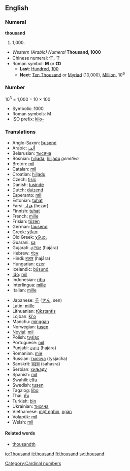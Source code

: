==English==

{{rank|king|nature|answered|363|thousand|looking|John|hour}}

===Numeral===
'''thousand'''
# 1,000.

*''Western (Arabic) Numeral'' '''Thousand, 1000'''
*Chinese numeral: 仟, 千
*Roman symbol: '''M''' or '''ↀ'''
**'''Last''': [[Hundred]], [[100]]
**'''Next''': [[Ten Thousand]] or [[Myriad]] (10,000), [[Million]], 10<sup>6</sup>

===Number===

10<sup>3</sup> = 1,000 = 10 &times; 100

*Symbolic: 1000
*Roman symbols: M 
*ISO prefix: [[kilo-]]

===Translations===
{{top}}
*Anglo-Saxon: [[þusend]]
*Arabic: [[ألف]]
*Belarusian: [[тысяча]]
*Bosnian: [[hiljada]], [[hiljadu]] ''genetive''
*Breton: [[mil]]
*Catalan: [[mil]]
*Croatian: [[hiljadu]]
*Czech:  [[tisíc]]
*Danish: [[tusinde]]
*Dutch: [[duizend]] {{f}}
*Esperanto: [[mil]]
*Estonian: [[tuhat]]
*Farsi: [[هِزار]] (hezār)
*Finnish: [[tuhat]]
*French: [[mille]] {{m}}
*Frisian: [[tûzen]]
*German: [[tausend]] {{n}}
*Greek: [[χίλια]]
*Old Greek: [[χίλιοι]]
*Guarani: [[sa]]
*Gujarati: [[હજાર]] (hajāra)
*Hebrew: [[אלף]]
*Hindi: [[हज़ार]] (hajāra)
*Hungarian: [[ezer]]
*Icelandic: [[þúsund]]
*[[Ido]]: [[mil]]
*Indonesian: [[ribu]]
*Interlingua: [[mille]]
*Italian: [[mille]] {{m}}
{{mid}}
*Japanese: [[千]] ([[せん]], sen)
*Latin: [[mīlle]]
*Lithuanian: [[tūkstantis]] {{m}}
*Lojban: [[ki'o]]
*Manchu: [[minggan]]
*Norwegian: [[tusen]]
*[[Novial]]: [[mil]]
*Polish: [[tysiąc]]
*Portuguese: [[mil]]
*Punjabi: [[ਹਜਾਰ]] (hajāra)
*Romanian: [[mie]] {{f}}
*Russian: [[тысяча]] {{f}}  (tysjacha)
*Sanskrit: [[सहस्र]] (sahasra)
*Serbian: [[хиљаду]]
*Spanish: [[mil]] {{m}}
*Swahili: [[elfu]]
*Swedish: [[tusen]]
*Tagalog: [[libo]]
*Thai: [[พัน]]
*Turkish: [[bin]]
*Ukrainian: [[тисяча]]
*Vietnamese: [[một nghìn]], [[ngàn]]
*Volapük: [[mil]]
*Welsh: [[mil]]
{{bottom}}

====Related words====

*[[thousandth]]

[[Category:Cardinal numbers]]

[[io:Thousand]]
[[it:thousand]]
[[fi:thousand]]
[[sv:thousand]]